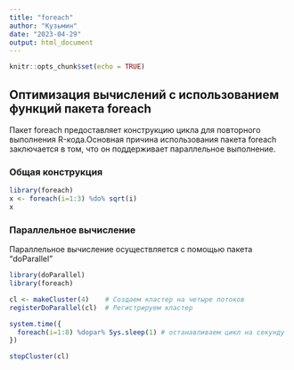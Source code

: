```yaml
---
title: "foreach"
author: "Кузьмин"
date: "2023-04-29"
output: html_document
---
```


```r
knitr::opts_chunk$set(echo = TRUE)
```

## Оптимизация вычислений с использованием функций пакета foreach

Пакет foreach предоставляет конструкцию цикла для повторного выполнения R-кода.Основная причина использования пакета foreach заключается в том, что он поддерживает параллельное выполнение.

### Общая конструкция

```r
library(foreach)
x <- foreach(i=1:3) %do% sqrt(i)
x
```
### Параллельное вычисление
Параллельное вычисление осуществляется с помощью пакета "doParallel"

```r
library(doParallel)
library(foreach)

cl <- makeCluster(4)    # Создаем кластер на четыре потоков
registerDoParallel(cl)  # Регистрируем кластер

system.time({
  foreach(i=1:8) %dopar% Sys.sleep(1) # останавливаем цикл на секунду
})

stopCluster(cl)

```